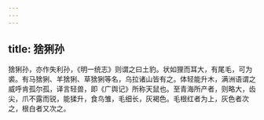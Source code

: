 ```yaml
---
---
---
```

title: 猞猁孙
---



猞猁孙，亦作失利孙，《明一统志》则谓之曰土豹。状如狸而耳大，有尾毛，可为裘。有马猞猁、羊猞猁、草猞猁等名，乌拉诸山皆有之。体轻能升木，满洲语谓之威呼肯孤尔孤，译言轻兽，即《广舆记》所称天鼠也。至青海所产者，则略大，齿尖，爪不露而锐，能猱升，食鸟雏，毛细长，灰褐色。毛根红者为上，灰色者次之，根白者又次之。